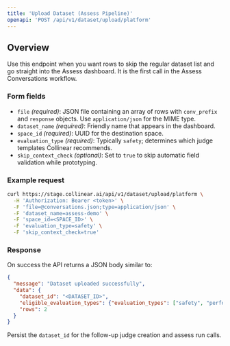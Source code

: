 ```yaml
---
title: 'Upload Dataset (Assess Pipeline)'
openapi: 'POST /api/v1/dataset/upload/platform'
---
```


## Overview

Use this endpoint when you want rows to skip the regular dataset list and go
straight into the Assess dashboard. It is the first call in the Assess
Conversations workflow.

### Form fields

- `file` *(required)*: JSON file containing an array of rows with
  `conv_prefix` and `response` objects. Use `application/json` for the MIME type.
- `dataset_name` *(required)*: Friendly name that appears in the dashboard.
- `space_id` *(required)*: UUID for the destination space.
- `evaluation_type` *(required)*: Typically `safety`; determines which judge
  templates Collinear recommends.
- `skip_context_check` *(optional)*: Set to `true` to skip automatic field
  validation while prototyping.

### Example request

```bash
curl https://stage.collinear.ai/api/v1/dataset/upload/platform \
  -H 'Authorization: Bearer <token>' \
  -F 'file=@conversations.json;type=application/json' \
  -F 'dataset_name=assess-demo' \
  -F 'space_id=<SPACE_ID>' \
  -F 'evaluation_type=safety' \
  -F 'skip_context_check=true'
```

### Response

On success the API returns a JSON body similar to:

```json
{
  "message": "Dataset uploaded successfully",
  "data": {
    "dataset_id": "<DATASET_ID>",
    "eligible_evaluation_types": {"evaluation_types": ["safety", "performance"]},
    "rows": 2
  }
}
```

Persist the `dataset_id` for the follow-up judge creation and assess run calls.

